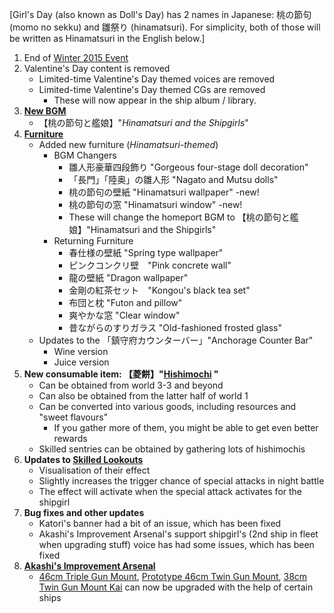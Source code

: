 [Girl's Day (also known as Doll's Day) has 2 names in Japanese: 桃の節句 (momo no sekku) and 雛祭り (hinamatsuri). For simplicity, both of those will be written as Hinamatsuri in the English below.]
# End of [[Winter 2015 Event]]
# Valentine's Day content is removed
#* Limited-time Valentine's Day themed voices are removed
#* Limited-time Valentine's Day themed CGs are removed
#** These will now appear in the ship album / library.
# '''[[Music|New BGM]]'''
#* 【桃の節句と艦娘】"''Hinamatsuri and the Shipgirls''"
# '''[[Furniture]]'''
#* Added new furniture (''Hinamatsuri-themed'')
#** BGM Changers
#*** 雛人形豪華四段飾り "Gorgeous four-stage doll decoration"
#*** 「長門」「陸奥」の雛人形 "Nagato and Mutsu dolls"
#*** 桃の節句の壁紙 "Hinamatsuri wallpaper" -new!
#*** 桃の節句の窓 "Hinamatsuri window" -new!
#*** These will change the homeport BGM to 【桃の節句と艦娘】"Hinamatsuri and the Shipgirls"
#** Returning Furniture
#*** 春仕様の壁紙 "Spring type wallpaper"
#*** ピンクコンクリ壁　"Pink concrete wall"
#*** 龍の壁紙 "Dragon wallpaper"
#*** 金剛の紅茶セット　"Kongou's black tea set"
#*** 布団と枕 "Futon and pillow"
#*** 爽やかな窓 "Clear window"
#*** 昔ながらのすりガラス "Old-fashioned frosted glass"
#* Updates to the 「鎮守府カウンターバー」"Anchorage Counter Bar"
#** Wine version
#** Juice version
# '''New consumable item: 【菱餅】"[[Hishimochi]] "'''
#* Can be obtained from world 3-3 and beyond
#* Can also be obtained from the latter half of world 1
#* Can be converted into various goods, including resources and "sweet flavours"
#** If you gather more of them, you might be able to get even better rewards
#* Skilled sentries can be obtained by gathering lots of hishimochis
# '''Updates to [[Skilled Lookouts]]'''
#* Visualisation of their effect
#* Slightly increases the trigger chance of special attacks in night battle
#* The effect will activate when the special attack activates for the shipgirl
# '''Bug fixes and other updates'''
#* Katori's banner had a bit of an issue, which has been fixed
#* Akashi's Improvement Arsenal's support shipgirl's (2nd ship in fleet when upgrading stuff) voice has had some issues, which has been fixed
# '''[[Akashi's Improvement Arsenal]]'''
#* [[46cm Triple Gun Mount]], [[Prototype 46cm Twin Gun Mount]], [[38cm Twin Gun Mount Kai]] can now be upgraded with the help of certain ships